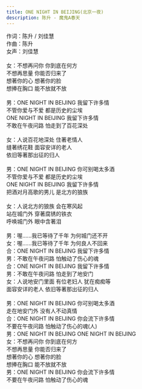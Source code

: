 ```yaml
---
title: ONE NIGHT IN BEIJING(北京一夜)
description: 陈升 - 魔鬼A春天
---
```


作词：陈升 / 刘佳慧<br />作曲：陈升<br />女声：刘佳慧<br /><br />女：不想再问你 你到底在何方<br />不想再思量 你能否归来了<br />想著你的心 想著你的脸<br />想捧在胸口 能不放就不放<br /><br />男：ONE NIGHT IN BEIJING 我留下许多情<br />不管你爱与不爱 都是历史的尘埃<br />ONE NIGHT IN BEIJING 我留下许多情<br />不敢在午夜问路 怕走到了百花深处<br /><br />女：人说百花地深处 住著老情人<br />缝著绣花鞋 面容安详的老人<br />依旧等著那出征的归人<br /><br />男：ONE NIGHT IN BEIJING 你可别喝太多酒<br />不管你爱与不爱 都是历史的尘埃<br />ONE NIGHT IN BEIJING 我留下许多情<br />把酒对月高歌的男儿 是北方的狼族<br /><br />女：人说北方的狼族 会在寒风起<br />站在城门外 穿著腐锈的铁衣<br />呼唤城门外 眼中含著泪<br /><br />男：喔......我已等待了千年 为何城门还不开<br />女：喔......我已等待了千年 为何良人不回来<br />合：ONE NIGHT IN BEIJING 我留下许多情<br />男：不敢在午夜问路 怕触动了伤心的魂<br />合：ONE NIGHT IN BEIJING 我留下许多情<br />男：不敢在午夜问路 怕走到了地安门<br />女：人说地安门里面 有位老妇人 犹在痴痴等<br />面容安详的老人 依旧等著那出征的归人<br /><br />男：ONE NIGHT IN BEIJING 你可别喝太多酒<br />走在地安门外 没有人不动真情<br />合：ONE NIGHT IN BEIJING 你会流下许多情<br />不要在午夜问路 怕触动了伤心的魂(人)<br />男：ONE NIGHT IN BEIJING ONE NIGHT IN BEIJING<br />女：不想再问你 你到底在何方<br />不想再思量 你能否归来了<br />想著你的心 想著你的脸<br />想捧在胸口 能不放就不放<br />男：ONE NIGHT IN BEIJING 你会流下许多情<br />不要在午夜问路 怕触动了伤心的魂